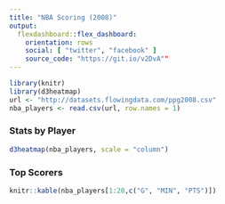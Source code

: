 ```yaml
---
title: "NBA Scoring (2008)"
output: 
  flexdashboard::flex_dashboard:
    orientation: rows
    social: [ "twitter", "facebook" ]
    source_code: "https://git.io/v2DvA""
---
```


```r
library(knitr)
library(d3heatmap)
url <- "http://datasets.flowingdata.com/ppg2008.csv"
nba_players <- read.csv(url, row.names = 1)
```

### Stats by Player {data-width=650}

```r
d3heatmap(nba_players, scale = "column")
```

### Top Scorers {data-width=350}

```r
knitr::kable(nba_players[1:20,c("G", "MIN", "PTS")])
```


